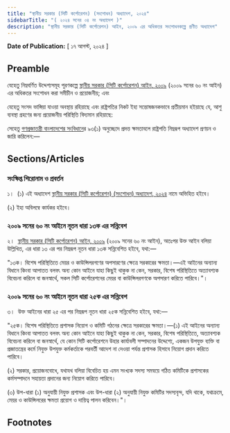 ```yaml
---
title: "স্থানীয় সরকার (সিটি কর্পোরেশন) (সংশোধন) অধ্যাদেশ, ২০২৪"
sidebarTitle: "( ২০২৪ সনের ০৪ নং অধ্যাদেশ )"
description: "স্থানীয় সরকার (সিটি কর্পোরেশন) আইন, ২০০৯ এর অধিকতর সংশোধনকল্পে প্রণীত অধ্যাদেশ"
---
```


**Date of Publication:** [ ১৭ আগস্ট, ২০২৪ ]

## Preamble

যেহেতু নিম্নবর্ণিত উদ্দেশ্যসমূহ পূরণকল্পে [স্থানীয় সরকার (সিটি কর্পোরেশন) আইন, ২০০৯](/act-1026.html "স্থানীয় সরকার (সিটি কর্পোরেশন) আইন, ২০০৯") (২০০৯ সনের ৬০ নং আইন) এর অধিকতর সংশোধন করা সমীচীন ও প্রয়োজনীয়; এবং

যেহেতু সংসদ ভাঙ্গিয়া যাওয়া অবস্থায় রহিয়াছে এবং রাষ্ট্রপতির নিকট ইহা সন্তোষজনকভাবে প্রতীয়মান হইয়াছে যে, আশু ব্যবস্থা গ্রহণের জন্য প্রয়োজনীয় পরিস্থিতি বিদ্যমান রহিয়াছে:

সেহেতু [গণপ্রজাতন্ত্রী বাংলাদেশের সংবিধান](/act-957.html "গণপ্রজাতন্ত্রী বাংলাদেশের সংবিধান")ের ৯৩(১) অনুচ্ছেদে প্রদত্ত ক্ষমতাবলে রাষ্ট্রপতি নিম্নরূপ অধ্যাদেশ প্রণয়ন ও জারি করিলেন:—

## Sections/Articles

### সংক্ষিপ্ত শিরোনাম ও প্রবর্তন

১।  (১) এই অধ্যাদেশ [স্থানীয় সরকার (সিটি কর্পোরেশন) (সংশোধন) অধ্যাদেশ, ২০২৪](/act-1500.html "স্থানীয় সরকার (সিটি কর্পোরেশন) (সংশোধন) অধ্যাদেশ, ২০২৪") নামে অভিহিত হইবে।

(২) ইহা অবিলম্বে কার্যকর হইবে।

### ২০০৯ সনের ৬০ নং আইনে নূতন ধারা ১৩ক এর সন্নিবেশ

২।  [স্থানীয় সরকার (সিটি কর্পোরেশন) আইন, ২০০৯](/act-1026.html "স্থানীয় সরকার (সিটি কর্পোরেশন) আইন, ২০০৯") (২০০৯ সনের ৬০ নং আইন), অতঃপর উক্ত আইন বলিয়া উল্লিখিত, এর ধারা ১৩ এর পর নিম্নরূপ নূতন ধারা ১৩ক সন্নিবেশিত হইবে, যথা:—

"১৩ক। বিশেষ পরিস্থিতিতে মেয়র ও কাউন্সিলরগণের অপসারণের ক্ষেত্রে সরকারের ক্ষমতা।—এই আইনের অন্যান্য বিধানে কিংবা আপাতত বলবৎ অন্য কোন আইনে যাহা কিছুই থাকুক না কেন, সরকার, বিশেষ পরিস্থিতিতে অত্যাবশ্যক বিবেচনা করিলে বা জনস্বার্থে, সকল সিটি কর্পোরেশনের মেয়র বা কাউন্সিলরগণকে অপসারণ করিতে পারিবে।"।

### ২০০৯ সনের ৬০ নং আইনে নূতন ধারা ২৫ক এর সন্নিবেশ

৩।  উক্ত আইনের ধারা ২৫ এর পর নিম্নরূপ নূতন ধারা ২৫ক সন্নিবেশিত হইবে, যথা:—

"২৫ক। বিশেষ পরিস্থিতিতে প্রশাসক নিয়োগ ও কমিটি গঠনের ক্ষেত্রে সরকারের ক্ষমতা।—(১) এই আইনের অন্যান্য বিধানে কিংবা আপাতত বলবৎ অন্য কোন আইনে যাহা কিছুই থাকুক না কেন, সরকার, বিশেষ পরিস্থিতিতে, অত্যাবশ্যক বিবেচনা করিলে বা জনস্বার্থে, যে কোন সিটি কর্পোরেশনে উহার কার্যাবলী সম্পাদনের উদ্দেশ্যে, একজন উপযুক্ত ব্যক্তি বা প্রজাতন্ত্রের কর্মে নিযুক্ত উপযুক্ত কর্মকর্তাকে পরবর্তী আদেশ না দেওয়া পর্যন্ত প্রশাসক হিসাবে নিয়োগ প্রদান করিতে পারিবে।

(২) সরকার, প্রয়োজনবোধে, যথাযথ বলিয়া বিবেচিত হয় এমন সংখ্যক সদস্য সমন্বয়ে গঠিত কমিটিকে প্রশাসকের কর্মসম্পাদনে সহায়তা প্রদানের জন্য নিয়োগ করিতে পারিবে।

(৩) উপ-ধারা (১) অনুযায়ী নিযুক্ত প্রশাসক এবং উপ-ধারা (২) অনুযায়ী নিযুক্ত কমিটির সদস্যবৃন্দ, যদি থাকে, যথাক্রমে, মেয়র ও কাউন্সিলরের ক্ষমতা প্রয়োগ ও দায়িত্ব পালন করিবেন।"।

## Footnotes
